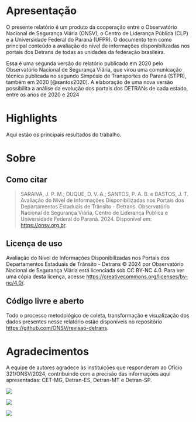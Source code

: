 # Apresentação {.unnumbered}

O presente relatório é um produto da cooperação entre o Observatório Nacional de Segurança Viária (ONSV), o Centro de Liderança Pública (CLP) e a Universidade Federal do Paraná (UFPR). O documento tem como principal conteúdo a avaliação do nível de informações disponibilizadas nos portais dos Detrans de todas as unidades da federação brasileira.

Essa é uma segunda versão do relatório publicado em 2020 pelo Observatório Nacional de Segurança Viária, que virou uma comunicação técnica publicada no segundo Simpósio de Transportes do Paraná (STPR), também em 2020 [@santos2020]. A elaboração de uma nova versão possibilita a análise da evolução dos portais dos DETRANs de cada estado, entre os anos de 2020 e 2024

# Highlights

Aqui estão os principais resultados do trabalho.

# Sobre

## Como citar

> SARAIVA, J. P. M.; DUQUE, D. V. A.; SANTOS, P. A. B. e BASTOS, J. T. Avaliação do Nível de Informações Disponibilizadas nos Portais dos Departamentos Estaduais de Trânsito - Detrans. Observatório Nacional de Segurança Viária, Centro de Liderança Pública e Universidade Federal do Paraná. 2024. Disponível em: <https://onsv.org.br>.

## Licença de uso

Avaliação do Nível de Informações Disponibilizadas nos Portais dos Departamentos Estaduais de Trânsito - Detrans © 2024 por Observatório Nacional de Segurança Viária está licenciada sob CC BY-NC 4.0. Para ver uma cópia desta licença, acesse <https://creativecommons.org/licenses/by-nc/4.0/>.

## Código livre e aberto

Todo o processo metodológico de coleta, transformação e visualização dos dados presentes nesse relatório estão disponíveis no repositório <https://github.com/ONSV/revisao-detrans>.

# Agradecimentos

A equipe de autores agradece às instituições que responderam ao Ofício 321/ONSV/2024, contribuindo com a precisão das informações aqui apresentadas: CET-MG, Detran-ES, Detran-MT e Detran-SP.


:::{layout="[50, 28, 19]"}

:::{.left}

![](logo/onsv_logo_main.png)

:::

:::{.mid}

![](logo/clp-logo.png)

:::

:::{.right}

![](logo/marca_UFPR.png)

:::

:::
